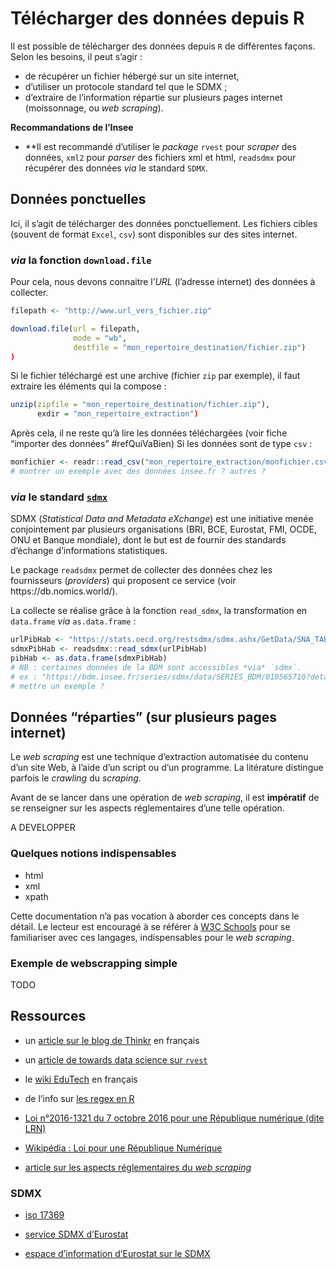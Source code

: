 # Télécharger des données depuis R

Il est possible de télécharger des données depuis `R` de différentes façons. Selon les besoins, il peut s'agir :

* de récupérer un fichier hébergé sur un site internet,
* d'utiliser un protocole standard tel que le SDMX ;
* d'extraire de l'information répartie sur plusieurs pages internet (moissonnage, ou *web scraping*).

::: recommandation
**Recommandations de l'Insee**

* **Il est recommandé d'utiliser le *package* `rvest` pour *scraper* des données, `xml2` pour *parser* des fichiers xml et html, `readsdmx` pour récupérer des données *via* le standard `SDMX`. 
:::

## Données ponctuelles

Ici, il s'agit de télécharger des données ponctuellement. Les fichiers cibles (souvent de format `Excel`, `csv`) sont disponibles sur des sites internet. 

### *via* la fonction `download.file`

Pour cela, nous devons connaitre l'*URL* (l'adresse internet) des données à collecter.

```r

filepath <- "http://www.url_vers_fichier.zip"

download.file(url = filepath,
              mode = "wb",
              destfile = "mon_repertoire_destination/fichier.zip")
)
```

Si le fichier téléchargé est une archive (fichier `zip` par exemple), il faut extraire les éléments qui la compose :

```r
unzip(zipfile = "mon_repertoire_destination/fichier.zip"), 
      exdir = "mon_repertoire_extraction")
```

Après cela, il ne reste qu'à lire les données téléchargées (voir fiche "importer des données" #refQuiVaBien)
Si les données sont de type `csv` :

```r
monfichier <- readr::read_csv("mon_repertoire_extraction/monfichier.csv")
# montrer un exemple avec des données insee.fr ? autres ?
```

### *via* le standard [`sdmx`](https://sdmx.org/)

SDMX (*Statistical Data and Metadata eXchange*) est une initiative menée conjointement par plusieurs organisations (BRI, BCE, Eurostat, FMI, OCDE, ONU et Banque mondiale), dont le but est de fournir des standards d'échange d'informations statistiques.

Le package `readsdmx` permet de collecter des données chez les fournisseurs (*providers*) qui proposent ce service (voir https://db.nomics.world/).

La collecte se réalise grâce à la fonction `read_sdmx`, la transformation en `data.frame` *via* `as.data.frame` :

```r
urlPibHab <- "https://stats.oecd.org/restsdmx/sdmx.ashx/GetData/SNA_TABLE1/ZAF+SAU+ARG+AUS+BRA+CAN+CHN+KOR+USA+IND+IDN+JPN+MEX+RUS+TUR+EU28.B1_GE.HCPC/all?startTime=2016&endTime=2019"
sdmxPibHab <- readsdmx::read_sdmx(urlPibHab)
pibHab <- as.data.frame(sdmxPibHab)
# NB : certaines données de la BDM sont accessibles *via* `sdmx`.
# ex : "https://bdm.insee.fr/series/sdmx/data/SERIES_BDM/010565710?detail=dataonly"
# mettre un exemple ?
```

## Données "réparties" (sur plusieurs pages internet)


Le *web scraping* est une technique d'extraction automatisée du contenu d’un site Web, à l'aide d'un script ou d'un programme. La litérature distingue parfois le *crawling* du *scraping*.

Avant de se lancer dans une opération de *web scraping*, il est **impératif** de se renseigner sur les aspects réglementaires d'une telle opération.

A DEVELOPPER

### Quelques notions indispensables

* html
* xml
* xpath

Cette documentation n'a pas vocation à aborder ces concepts dans le détail. Le lecteur est encouragé à se référer à [W3C Schools](https://www.w3schools.com/) pour se familiariser avec ces langages, indispensables pour le *web scraping*.

### Exemple de webscrapping simple

TODO

## Ressources {#RessourcesWebScraping}

* un [article sur le blog de Thinkr](https://thinkr.fr/rvest/) en français

* un [article de towards data science sur `rvest`](https://towardsdatascience.com/tidy-web-scraping-in-r-tutorial-and-resources-ac9f72b4fe47)

* le [wiki EduTech](http://edutechwiki.unige.ch/fr/Web_scraping_avec_R) en français

* de l'info sur [les regex en R](https://stat.ethz.ch/R-manual/R-devel/library/base/html/regex.html)

* [Loi n°2016-1321 du 7 octobre 2016 pour une République numérique (dite LRN)](https://www.legifrance.gouv.fr/affichTexte.do?cidTexte=JORFTEXT000033202746&dateTexte=&categorieLien=id)

* [Wikipédia : Loi pour une République Numérique](https://fr.wikipedia.org/wiki/Loi_pour_une_R%C3%A9publique_num%C3%A9rique#Notes_et_références)

* [article sur les aspects réglementaires du *web scraping*](https://hal-paris1.archives-ouvertes.fr/hal-02125245/document)

### SDMX

* [iso 17369](https://www.iso.org/fr/standard/52500.html)

* [service SDMX d'Eurostat](https://ec.europa.eu/eurostat/fr/web/sdmx-web-services/sdmx)

* [espace d'information d'Eurostat sur le SDMX](https://ec.europa.eu/eurostat/fr/web/sdmx-infospace/welcome)
